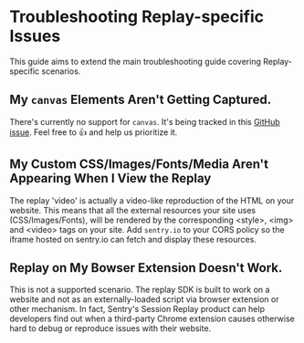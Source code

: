 # Troubleshooting Replay-specific Issues

This guide aims to extend the <PlatformLink to="/troubleshooting/">main troubleshooting</PlatformLink> guide covering Replay-specific scenarios.

## My `canvas` Elements Aren't Getting Captured.

There's currently no support for `canvas`. It's being tracked in this [GitHub issue](https://github.com/getsentry/sentry-javascript/issues/6519). Feel free to 👍 and help us prioritize it.

##  My Custom CSS/Images/Fonts/Media Aren't Appearing When I View the Replay

The replay 'video' is actually a video-like reproduction of the HTML on your website. This means that all the external resources your site uses (CSS/Images/Fonts), will be rendered by the corresponding &lt;style&gt;, &lt;img&gt; and &lt;video&gt; tags on your site.  Add `sentry.io` to your CORS policy so the iframe hosted on sentry.io can fetch and display these resources. 

## Replay on My Bowser Extension Doesn't Work.

This is not a supported scenario. The replay SDK is built to work on a website and not as an externally-loaded script via browser extension or other mechanism. In fact, Sentry's Session Replay product can help developers find out when a third-party Chrome extension causes otherwise hard to debug or reproduce issues with their website.
